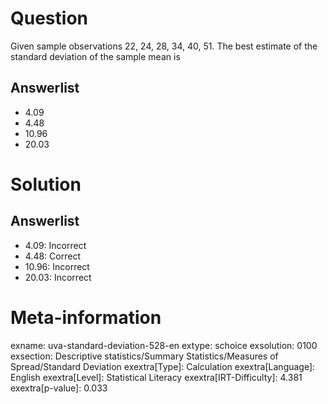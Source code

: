Question
========

Given sample observations 22, 24, 28, 34, 40, 51. The best estimate of the standard deviation of the sample mean is

Answerlist
----------

* 4.09
* 4.48
* 10.96
* 20.03

Solution
========

Answerlist
----------

* 4.09: Incorrect
* 4.48: Correct
* 10.96: Incorrect
* 20.03: Incorrect

Meta-information
================
exname: uva-standard-deviation-528-en
extype: schoice
exsolution: 0100
exsection: Descriptive statistics/Summary Statistics/Measures of Spread/Standard Deviation
exextra[Type]: Calculation
exextra[Language]: English
exextra[Level]: Statistical Literacy
exextra[IRT-Difficulty]: 4.381
exextra[p-value]: 0.033
